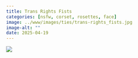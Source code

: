 ```yaml
---
title: Trans Rights Fists
categories: [nsfw, corset, rosettes, face]
image: ../www/images/ties/trans-rights_fists.jpg
image-alt: ""
date: 2025-04-19
---
```



![](../www/images/ties/trans-rights_fists.jpg)

